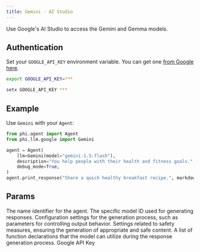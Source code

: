 ```yaml
---
title: Gemini - AI Studio
---
```


Use Google's AI Studio to access the Gemini and Gemma models.

## Authentication

Set your `GOOGLE_API_KEY` environment variable. You can get one [from Google here](https://ai.google.dev/aistudio).

<CodeGroup>

```bash Mac
export GOOGLE_API_KEY=***
```

```bash Windows
setx GOOGLE_API_KEY ***
```

</CodeGroup>

## Example

Use `Gemini` with your `Agent`:

<CodeGroup>

```python agent.py
from phi.agent import Agent
from phi.llm.google import Gemini

agent = Agent(
    llm=Gemini(model="gemini-1.5-flash"),
    description="You help people with their health and fitness goals.",
    debug_mode=True,
)
agent.print_response("Share a quick healthy breakfast recipe.", markdown=True)
```

</CodeGroup>

## Params

<ResponseField name="name" type="str" default="Gemini">
  The name identifier for the agent.
</ResponseField>
<ResponseField name="model" type="str" default="gemini-1.5-flash">
  The specific model ID used for generating responses.
</ResponseField>
<ResponseField name="generation_config" type="Any">
  Configuration settings for the generation process, such as parameters for
  controlling output behavior.
</ResponseField>
<ResponseField name="safety_settings" type="Any">
  Settings related to safety measures, ensuring the generation of appropriate
  and safe content.
</ResponseField>
<ResponseField name="function_declarations" type="List[FunctionDeclaration]">
  A list of function declarations that the model can utilize during the response
  generation process.
</ResponseField>
<ResponseField name="api_key" type="str">
  Google API Key
</ResponseField>
